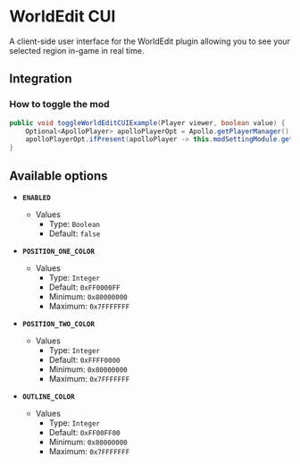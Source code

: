 # WorldEdit CUI

A client-side user interface for the WorldEdit plugin allowing you to see your selected region in-game in real time.

## Integration

### How to toggle the mod

```java
public void toggleWorldEditCUIExample(Player viewer, boolean value) {
    Optional<ApolloPlayer> apolloPlayerOpt = Apollo.getPlayerManager().getPlayer(viewer.getUniqueId());
    apolloPlayerOpt.ifPresent(apolloPlayer -> this.modSettingModule.getOptions().set(apolloPlayer, ModWorldeditCui.ENABLED, value));
}
```

## Available options

- __`ENABLED`__
    - Values
        - Type: `Boolean`
        - Default: `false`

- __`POSITION_ONE_COLOR`__
    - Values
        - Type: `Integer`
        - Default: `0xFF0000FF`
        - Minimum: `0x80000000`
        - Maximum: `0x7FFFFFFF`

- __`POSITION_TWO_COLOR`__
    - Values
        - Type: `Integer`
        - Default: `0xFFFF0000`
        - Minimum: `0x80000000`
        - Maximum: `0x7FFFFFFF`

- __`OUTLINE_COLOR`__
    - Values
        - Type: `Integer`
        - Default: `0xFF00FF00`
        - Minimum: `0x80000000`
        - Maximum: `0x7FFFFFFF`


